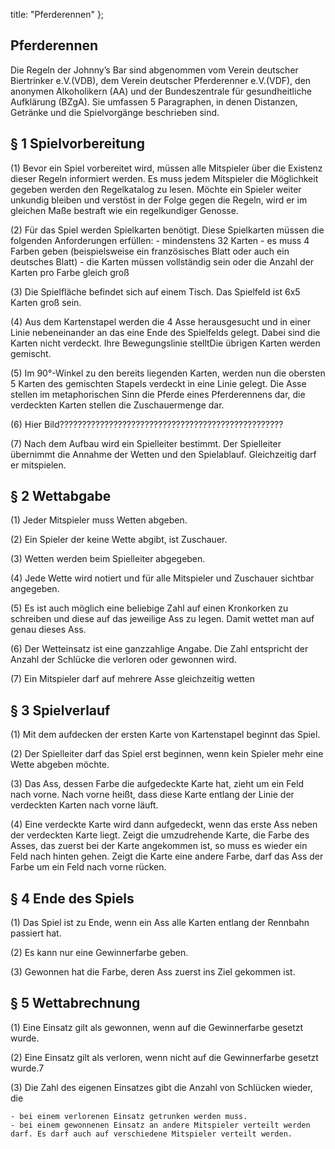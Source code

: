   title: "Pferderennen"
};

## Pferderennen

Die Regeln der Johnny’s Bar sind abgenommen vom Verein deutscher Biertrinker e.V.(VDB), dem Verein deutscher Pferderenner e.V.(VDF), den anonymen Alkoholikern (AA) und der Bundeszentrale für gesundheitliche Aufklärung (BZgA).
Sie umfassen 5 Paragraphen, in denen Distanzen, Getränke und die Spielvorgänge beschrieben sind.


## § 1 Spielvorbereitung

(1) Bevor ein Spiel vorbereitet wird, müssen alle Mitspieler über die Existenz dieser Regeln informiert werden. Es muss jedem Mitspieler die Möglichkeit gegeben werden den Regelkatalog zu lesen. Möchte ein Spieler weiter unkundig bleiben und verstöst in der Folge gegen die Regeln, wird er im gleichen Maße bestraft wie ein regelkundiger Genosse. 

(2) Für das Spiel werden Spielkarten benötigt. Diese Spielkarten müssen die folgenden Anforderungen erfüllen:
    - mindenstens 32 Karten
    - es muss 4 Farben geben (beispielsweise ein französisches Blatt oder auch ein deutsches Blatt)
    - die Karten müssen vollständig sein oder die Anzahl der Karten pro Farbe gleich groß

(3) Die Spielfläche befindet sich auf einem Tisch. Das Spielfeld ist 6x5 Karten groß sein.

(4) Aus dem Kartenstapel werden die 4 Asse herausgesucht und in einer Linie nebeneinander an das eine Ende des Spielfelds gelegt. Dabei sind die Karten nicht verdeckt. Ihre Bewegungslinie stelltDie übrigen Karten werden gemischt.

(5) Im 90°-Winkel zu den bereits liegenden Karten, werden nun die obersten 5 Karten des gemischten Stapels verdeckt in eine Linie gelegt. Die Asse stellen im metaphorischen Sinn die Pferde eines Pferderennens dar, die verdeckten Karten stellen die Zuschauermenge dar. 

(6) Hier Bild??????????????????????????????????????????????????

(7) Nach dem Aufbau wird ein Spielleiter bestimmt. Der Spielleiter übernimmt die Annahme der Wetten und den Spielablauf. Gleichzeitig darf er mitspielen.


## § 2 Wettabgabe

(1) Jeder Mitspieler muss Wetten abgeben.

(2) Ein Spieler der keine Wette abgibt, ist Zuschauer.

(3) Wetten werden beim Spielleiter abgegeben.

(4) Jede Wette wird notiert und für alle Mitspieler und Zuschauer sichtbar angegeben.

(5) Es ist auch möglich eine beliebige Zahl auf einen Kronkorken zu schreiben und diese auf das jeweilige Ass zu legen. Damit wettet man auf genau dieses Ass.

(6) Der Wetteinsatz ist eine ganzzahlige Angabe. Die Zahl entspricht der Anzahl der Schlücke die verloren oder gewonnen wird.

(7) Ein Mitspieler darf auf mehrere Asse gleichzeitig wetten


## § 3 Spielverlauf

(1) Mit dem aufdecken der ersten Karte von Kartenstapel beginnt das Spiel.

(2) Der Spielleiter darf das Spiel erst beginnen, wenn kein Spieler mehr eine Wette abgeben möchte.

(3) Das Ass, dessen Farbe die aufgedeckte Karte hat, zieht um ein Feld nach vorne. Nach vorne heißt, dass diese Karte entlang der Linie der verdeckten Karten nach vorne läuft.

(4) Eine verdeckte Karte wird dann aufgedeckt, wenn das erste Ass neben der verdeckten Karte liegt. Zeigt die umzudrehende Karte, die Farbe des Asses, das zuerst bei der Karte angekommen ist, so muss es wieder ein Feld nach hinten gehen. Zeigt die Karte eine andere Farbe, darf das Ass der Farbe um ein Feld nach vorne rücken.


## § 4 Ende des Spiels

(1) Das Spiel ist zu Ende, wenn ein Ass alle Karten entlang der Rennbahn passiert hat.

(2) Es kann nur eine Gewinnerfarbe geben.

(3) Gewonnen hat die Farbe, deren Ass zuerst ins Ziel gekommen ist.


## § 5 Wettabrechnung

(1) Eine Einsatz gilt als gewonnen, wenn auf die Gewinnerfarbe gesetzt wurde.

(2) Eine Einsatz gilt als verloren, wenn nicht auf die Gewinnerfarbe gesetzt wurde.7

(3) Die Zahl des eigenen Einsatzes gibt die Anzahl von Schlücken wieder, die
    
    - bei einem verlorenen Einsatz getrunken werden muss.
    - bei einem gewonnenen Einsatz an andere Mitspieler verteilt werden darf. Es darf auch auf verschiedene Mitspieler verteilt werden.